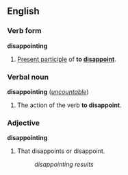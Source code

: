 ==English==
===Verb form===
'''disappointing'''
                                                                                
#[[Present participle]] of '''to [[disappoint]]'''.
                                                                                
===Verbal noun===
'''disappointing''' (''[[uncountable]]'')
 
#The action of the verb '''to disappoint'''.
 
===Adjective===
'''disappointing'''
 
#That disappoints or disappoint.
#:''disappointing results''